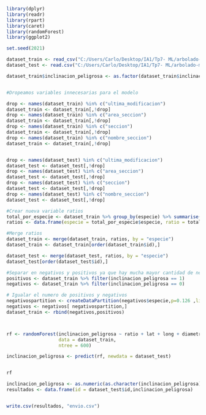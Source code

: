 ```r
library(dplyr) 
library(readr)
library(rpart)
library(caret)
library(randomForest)
library(ggplot2)

set.seed(2021)

dataset_train <- read_csv("C:/Users/Carlo/Desktop/IA1/Tp7- ML/arbolado-mza-dataset.csv")
dataset_test <- read.csv("C:/Users/Carlo/Desktop/IA1/Tp7- ML/arbolado-mza-dataset-test.csv")

dataset_train$inclinacion_peligrosa <- as.factor(dataset_train$inclinacion_peligrosa)


#Dropeamos variables innecesarias para el modelo

drop <- names(dataset_train) %in% c("ultima_modificacion")
dataset_train <- dataset_train[,!drop]
drop <- names(dataset_train) %in% c("area_seccion")
dataset_train <- dataset_train[,!drop]
drop <- names(dataset_train) %in% c("seccion")
dataset_train <- dataset_train[,!drop]
drop <- names(dataset_train) %in% c("nombre_seccion")
dataset_train <- dataset_train[,!drop]


drop <- names(dataset_test) %in% c("ultima_modificacion")
dataset_test <- dataset_test[,!drop]
drop <- names(dataset_test) %in% c("area_seccion")
dataset_test <- dataset_test[,!drop]
drop <- names(dataset_test) %in% c("seccion")
dataset_test <- dataset_test[,!drop]
drop <- names(dataset_test) %in% c("nombre_seccion")
dataset_test <- dataset_test[,!drop]

#Crear nueva variable ratios
total_por_especie <- dataset_train %>% group_by(especie) %>% summarise(total = n(), total_peligroso = sum(inclinacion_peligrosa == 1))
ratios <- data.frame(especie = total_por_especie$especie, ratio = total_por_especie$total_peligroso/total_por_especie$total)

#Merge ratios
dataset_train <- merge(dataset_train, ratios, by = "especie")
dataset_train <- dataset_train[order(dataset_train$id),]

dataset_test <- merge(dataset_test, ratios, by = "especie")
dataset_test[order(dataset_test$id),]

#Separar en negativos y positivos ya que hay mucha mayor cantidad de negativos en el data_train
positivos <- dataset_train %>% filter(inclinacion_peligrosa == 1)
negativos <- dataset_train %>% filter(inclinacion_peligrosa == 0)

# Igualar el numero de positivos y negativos
negativospartition <- createDataPartition(negativos$especie,p=0.126 ,list=FALSE)
negativos <- negativos[ negativospartition,]
dataset_train <- rbind(negativos,positivos)



rf <- randomForest(inclinacion_peligrosa ~ ratio + lat + long + diametro_tronco, 
                   data = dataset_train,
                   ntree = 600)

inclinacion_peligrosa <- predict(rf, newdata = dataset_test)


rf

inclinacion_peligrosa <- as.numeric(as.character(inclinacion_peligrosa))
resultados <- data.frame(id = dataset_test$id,inclinacion_peligrosa)


write.csv(resultados, "envio.csv")
```
